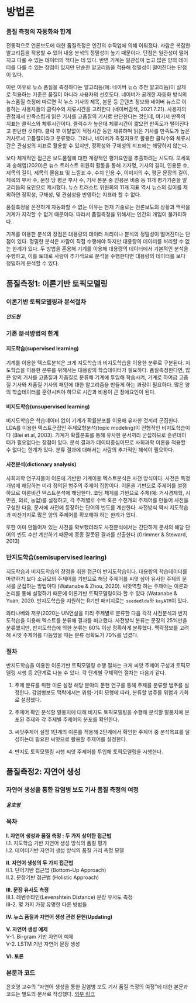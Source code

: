 # 방법론 {#method}

### 품질 측정의 자동화와 한계 {-}

전통적으로 언론보도에 대한 품질측정은 인간의 수작업에 의해 이뤄졌다. 사람은 복잡한 알고리듬을 적용할 수 있어 내용 분석의 정밀성이 높기 때문이다. 단점은 일관성이 떨어지고 다룰 수 있는 데이터의 적다는 데 있다. 반면 기계는 일관성이 높고 많은 양의 데이터를 다룰 수 있는 장점이 있지만 단순한 알고리듬을 적용해 정밀성이 떨어진다는 단점이 있다. 

이런 이유로 뉴스 품질을 측정하다는 알고리듬(예: 네이버 뉴스 추천 알고리듬)이 실제로 적용하는 기준은 품질이 아니라 사용자의 선호도다. 네이버가 공개한 자동화 방식의 뉴스품질 측정에 따르면 각 뉴스 기사의 제목, 본문 등 콘텐츠 정보와 네이버 뉴스르 이용하는 사용자들의 클릭수와 체류시간을 고려한다 (네이버검색, 2021.7.21). 사용자의 관점에서 만족스럽게 읽은 기사를 고품질의 기사로 판단한다는 것인데, 여기서 만족의 지표는 클릭스와 체류시간이다. 클릭수가 높은데 체류시간이 짧으면 만족도가 떨어진다고 판단한 것이다. 클릭 후 이탈없이 적정시간 동안 체류하며 읽은 기사를 만족도가 높은 기사로서 고품질이라고 분류했다. 그러나, 네이버가 측정지표로 활용한 클릭수와 체류시간은 관심성의 지표로 활용할 수 있지만, 정확성와 구체성의 지표에는 해당하지 않는다.  

보다 체계적인 접근은 보도품질에 대한 계량적인 평가요인을 추출하려는 시도다. 오세욱과  송해엽(2020)은 뉴스 트러스트 위원회 활동을 통해 기자명, 기사의 길이, 인용문 수, 제목의 길이, 제목의 물음표 및 느낌표 수, 수치 인용 수, 이미지의 수, 평균 문장의 길이, 제목의 부사 수, 문장 당 평균 부사 수, 기사 본문 중 인용문 비중 등 11개 평가기준을 알고리듬의 요인으로 제시했다. 뉴스 트러스트 위원회의 11개 지표 역시 뉴스의 길이를 제외하면 정확성, 구체성, 및 관심성을 반영하는 지표라 할 수 없다. 

품질측정을 온전하게 자동화할 수 없는 이유는 현재 기술로는 언론보도의 상황과 맥락을 기계가 지각할 수 없기 때문이다. 따라서 품질측정을 위해서는 인간의 개입이 불가피하다. 

기계를 이용한 분석의 장점은 대용량의 데이터 처리이나 분석의 정밀성이 떨어진다는 단점이 있다. 정밀한 분석은 사람이 직접 수행해야 하지만 대용량의 데이터를 처리할 수 없는 한계가 있다. 두 방법을 혼용해 기계를 이용해 대용량의 데이터에서 기본적인 분석을 수행하고, 이를 토대로 사람이 추가적으로 분석을 수행한다면 대용량의 데이터를 보다 정밀하게 분석할 수 있다. 


## 품질측정1: 이론기반 토픽모델링 

### 이론기반 토픽모델링과 분석절차 {-}
##### 안도현 {-}

### 기존 분석방법의 한계
#### 지도학습(supervised learning)

기계를 이용한 텍스트분석은 크게 지도학습과 비지도학습을 이용한 분류로 구분된다. 지도학습을 이용한 분류를 위해서는 대용량의 학습데이터가 필요하다. 품질측정한다면, 많은 양의 기사를 고품질과 저품질로 분류해 기계에 투입해 학습시켜, 기계로 하여금 고품질 기사와 저품질 기사의 패턴에 대한 알고리즘을 만들게 하는 과정이 필요하다. 많은 양의 학습데이터를 훈련시켜야 하므로 시간과 비용이 큰 장애요인이 된다. 

#### 비지도학습(unsupervised learning)

비지도학습은 학습데이터 없이 기계가 확률분포를 이용해 유사한 것끼리 군집한다. LDA를 이용한 텍스트군집인 주제모형분석(topic modeling)이 전형적인 비지도학습이다 (Blei et al, 2003). 기계가 확률분포를 통해 유사한 문서끼리 군집하므로 훈련데이터가 필요없다는 장점이 있다. 분석 결과가 데이터중심이므로 사회과학 이론을 적용할 수 없다는 한계가 있다. 분류 결과에 대해서는 사람의 추가적인 해석이 필요하다. 

#### 사전분석(dictionary analysis)

사회과학 연구자들이 이론에 기반한 기계이용 텍스트분석은 사전 방식이다. 사전은 특정 개념에 해당하는 미리 정의된 범주의 주제어 집합이다. 이론을 기반으로 주제어를 설정하므로 이론비간 텍스트분석에 해당한다. 코딩 체계를 기반으로 주제(예: 거시경제학, 시민권, 의료, 농업)를 설정하고, 각 주제별로 수백 혹은 수천개의 주제어를 만들어 사전을 구성한 다음, 문서에 사전에 등장하는 단어의 빈도를 계산한다. 사전방식 역시 지도학습과 마찬가지로 많은 양의 주제어를 확보해야 하는 한계가 있다. 

또한 이미 만들어져 있는 사전을 확보했더라도 사전분석에서는 간단하게 문서의 해당 단어의 빈도 수만 계산하기 때문에 종종 잘못된 결과를 산출한다 (Grimmer & Steward, 2013)


### 반지도학습(semisupervised learing)

지도학습과 비지도학습의 장점을 취한 접근이 반지도학습이다. 대용량의 학습데이터를 마련하기 보다 소규모의 주제어를 기반으로 해당 주제어를 씨앗 삼아 유사한 주제의 문서를 군집하는 방법이다 (Watanabe & Zhou, 2020). 씨앗역할 하는 주제어는 이론과 논리를 통해 설정하기 때문에 이론기반 토픽모델링이라 할 수 있다 (Watanabe & Yuan, 2020. 반지도학습을 지원하는 R기반 패키지로는 `seededlda`와 `keyATM`이 있다.

와타나베와 저우(2020는 UN연설을 미리 주제별로 분류한 다음 각각 사전분석과 반지도학습을 이용해 텍스트를 분류해 결과를 비교했다. 사전방식 분류는 문장의 25%만을 분류했지만, 반지도학습에 의한 분류는 60% 이상 정확하게 분류했다. 맥락정보를 고려해 씨앗 주제어를 다듬었을 때는 분류 정확도가 70%를 넘겼다. 



### 절차

반지도학습을 이용한 이론기반 토픽모델링 수행 절차는 크게 씨앗 주제어 구성과 토픽모델링 시행 등 2단계로 나눌 수 있다. 각 단계별 구체적인 절차는 다음과 같다. 

1. 주제 분류를 위한 이론 설정
해당 분야의 문헌 연구를 통해 주제를 분류할 범주를 설정한다. 감염병보도 맥락에서는 위험-기회 모형에 따라, 분류할 범주를 위험과 기회로 설정했다.

2. 주제어 확인
분석할 말뭉치에 대해 비지도 토픽모델링을 수행해 분석할 말뭉치에 분포된 주제와 각 주제별 주제어의 분포를 확인한다. 

3. 씨앗주제어 설정
1단계의 이론를 적용해 2단계에서 확인한 주제어 중 분석목표를 달성하는데 필요한 씨앗으로 활용할 주제어를 설정한다. 

4. 반지도 토픽모델링 시행
씨앗 주제어를 투입해 토픽모델링을 시행한다. 




## 품질측정2: 자연어 생성

### 자연어 생성을 통한 감염병 보도 기사 품질 측정의 여정 {-}

##### 윤호영 {-}

### 목차 {-}

**I. 자연어 생성과 품질 측정 : 두 가지 상이한 접근법**  
  I.1. 지도학습 기반 자연어 생성 방식의 품질 평가  
  I.2. 데이터기반 자연어 생성 방식의 품질 거리 측정 모델


**II. 자연어 생성의 두 가지 접근법**  
  II.1. 단어기반 접근법 (Bottom-Up Approach)  
  II.2. 문장기반 접근법 (Holistic Approach)


**III. 문장 유사도 측정**  
  III.1. 레벤슈타인(Levenshtein Distance) 문장 유사도 측정  
  III-2. 몇 가지 가장 유명한 다른 방법들


**IV. 뉴스 품질과 자연어 생성 관련 문헌(Updating)**  


**V. 자연어 생성 예제**  
  V-1. Bi-gram 기반 자연어 예제  
  V-2. LSTM 기반 자연어 문장 생성


**VI. 토론**

### 본문과 코드 {-}
윤호영 교수의 "자연어 생성을 통한 감염병 보도 기사 품질 측정의 여정"에 대한 본문과 코드는 별도의 문서로 작성했다. [외부 링크](https://colab.research.google.com/drive/1MVX2e1AzEH8pFxvMUunY_pG2LxQYiW-Y?usp=sharing#scrollTo=hhs0oJ0A3GAU)


